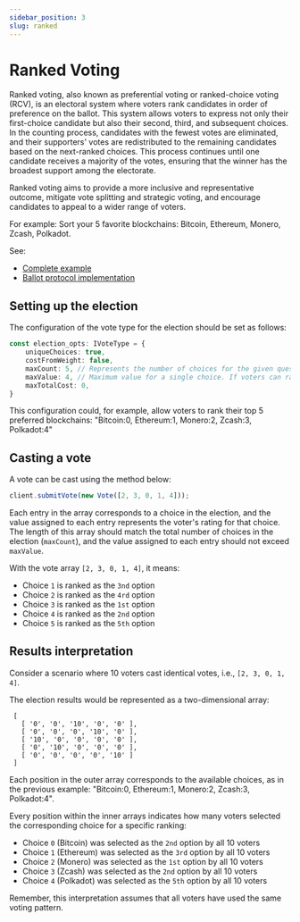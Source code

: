 ```yaml
---
sidebar_position: 3
slug: ranked
---
```



# Ranked Voting

Ranked voting, also known as preferential voting or ranked-choice voting (RCV), is an electoral system where voters rank 
candidates in order of preference on the ballot. This system allows voters to express not only their first-choice 
candidate but also their second, third, and subsequent choices. In the counting process, candidates with the fewest 
votes are eliminated, and their supporters' votes are redistributed to the remaining candidates based on the next-ranked 
choices. This process continues until one candidate receives a majority of the votes, ensuring that the winner has the 
broadest support among the electorate.

Ranked voting aims to provide a more inclusive and representative outcome, mitigate vote splitting and strategic voting, 
and encourage candidates to appeal to a wider range of voters.

For example: Sort your 5 favorite blockchains: Bitcoin, Ethereum, Monero, Zcash, Polkadot.

See:

- [Complete example](https://github.com/vocdoni/vocdoni-sdk/blob/main/examples/typescript/src/ranked.ts)
- [Ballot protocol implementation](/protocol/ballot#linear-weighted-choice)

## Setting up the election

The configuration of the vote type for the election should be set as follows:

```ts
const election_opts: IVoteType = {
    uniqueChoices: true, 
    costFromWeight: false,
    maxCount: 5, // Represents the number of choices for the given question.
    maxValue: 4, // Maximum value for a single choice. If voters can rate options on a scale of 0 to 3, then `MAX_VALUE` should be set to `4`.
    maxTotalCost: 0,
}
```


This configuration could, for example, allow voters to rank their top 5 preferred blockchains: "Bitcoin:0, Ethereum:1, Monero:2, Zcash:3, Polkadot:4"

<MultiQuesNotSupportedAdmotion />

## Casting a vote

A vote can be cast using the method below:

```ts
client.submitVote(new Vote([2, 3, 0, 1, 4]));
```

Each entry in the array corresponds to a choice in the election, and the value assigned to each entry represents the
voter's rating for that choice. The length of this array should match the total number of choices in the election 
(`maxCount`), and the value assigned to each entry should not exceed `maxValue`.

With the vote array `[2, 3, 0, 1, 4]`, it means:

- Choice `1` is ranked as the `3nd` option
- Choice `2` is ranked as the `4rd` option
- Choice `3` is ranked as the `1st` option
- Choice `4` is ranked as the `2nd` option
- Choice `5` is ranked as the `5th` option

## Results interpretation

Consider a scenario where 10 voters cast identical votes, i.e., `[2, 3, 0, 1, 4]`.

The election results would be represented as a two-dimensional array:

```
 [
   [ '0', '0', '10', '0', '0' ],
   [ '0', '0', '0', '10', '0' ],
   [ '10', '0', '0', '0', '0' ],
   [ '0', '10', '0', '0', '0' ],
   [ '0', '0', '0', '0', '10' ]
 ]
```

Each position in the outer array corresponds to the available choices, as in the previous example: "Bitcoin:0, 
Ethereum:1, Monero:2, Zcash:3, Polkadot:4".

Every position within the inner arrays indicates how many voters selected the corresponding choice for a specific 
ranking:

- Choice `0` (Bitcoin) was selected as the `2nd` option by all 10 voters
- Choice `1` (Ethereum) was selected as the `3rd` option by all 10 voters
- Choice `2` (Monero) was selected as the `1st` option by all 10 voters
- Choice `3` (Zcash) was selected as the `2nd` option by all 10 voters
- Choice `4` (Polkadot) was selected as the `5th` option by all 10 voters

Remember, this interpretation assumes that all voters have used the same voting pattern.
